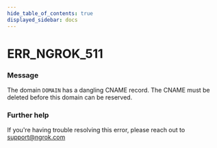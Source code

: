 ```yaml
---
hide_table_of_contents: true
displayed_sidebar: docs
---
```



# ERR_NGROK_511

### Message
The domain `DOMAIN` has a dangling CNAME record. The CNAME must be deleted before this domain can be reserved.

<ErrorDetails error='err_ngrok_511' />


### Further help
If you're having trouble resolving this error, please reach out to [support@ngrok.com](mailto:support@ngrok.com?subject=Help%20with%20ERR_NGROK_511)

